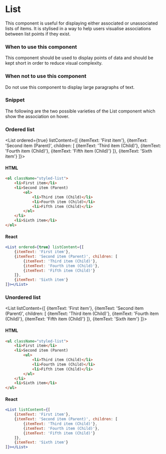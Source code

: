 
<Meta title="Components/Content/List" component={List} />

# List

This component is useful for displaying either associated or unassociated lists of items. It is stylised in a way to help users visualise associations between list points if they exist.

### When to use this component

This component should be used to display points of data and should be kept short in order to reduce visual complexity.

### When not to use this component

Do not use this component to display large paragraphs of text.

### Snippet

The following are the two possible varieties of the List component which show the association on hover.

### Ordered list

<List ordered={true} listContent={[
    {itemText: 'First item'},
    {itemText: 'Second item (Parent)', children: [
        {itemText: 'Third item (Child)'},
        {itemText: 'Fourth item (Child)'},
        {itemText: 'Fifth item (Child)'}
    ]},
    {itemText: 'Sixth item'}
]}></List>

#### HTML
```html
<ol className="styled-list">
    <li>First item</li>
    <li>Second item (Parent)
        <ol>
            <li>Third item (Child)</li>
            <li>Fourth item (Child)</li>
            <li>Fifth item (Child)</li>
        </ol>
    </li>
    <li>Sixth item</li>
</ol>
```

#### React
```jsx
<List ordered={true} listContent={[
    {itemText: 'First item'},
    {itemText: 'Second item (Parent)', children: [
        {itemText: 'Third item (Child)'},
        {itemText: 'Fourth item (Child)'},
        {itemText: 'Fifth item (Child)'}
    ]},
    {itemText: 'Sixth item'}
]}></List>
```

### Unordered list

<List listContent={[
    {itemText: 'First item'},
    {itemText: 'Second item (Parent)', children: [
        {itemText: 'Third item (Child)'},
        {itemText: 'Fourth item (Child)'},
        {itemText: 'Fifth item (Child)'}
    ]},
    {itemText: 'Sixth item'}
]}></List>

#### HTML
```html
<ul className="styled-list">
    <li>First item</li>
    <li>Second item (Parent)
        <ul>
            <li>Third item (Child)</li>
            <li>Fourth item (Child)</li>
            <li>Fifth item (Child)</li>
        </ul>
    </li>
    <li>Sixth item</li>
</ul>
```

#### React
```jsx
<List listContent={[
    {itemText: 'First item'},
    {itemText: 'Second item (Parent)', children: [
        {itemText: 'Third item (Child)'},
        {itemText: 'Fourth item (Child)'},
        {itemText: 'Fifth item (Child)'}
    ]},
    {itemText: 'Sixth item'}
]}></List>
```
